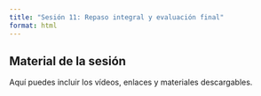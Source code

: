 ```yaml
---
title: "Sesión 11: Repaso integral y evaluación final"
format: html
---
```


::: {.callout-note}
## Material de la sesión

Aquí puedes incluir los vídeos, enlaces y materiales descargables.
:::
